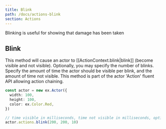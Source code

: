 ```yaml
---
title: Blink
path: /docs/actions-blink
section: Actions
---
```


Blinking is useful for showing that damage has been taken

## Blink

This method will cause an actor to [[ActionContext.blink|blink]] (become visible and not visible). Optionally, you may specify the number of blinks. Specify the amount of time the actor should be visible per blink, and the amount of time not visible. This method is part of the actor 'Action' fluent API allowing action chaining.

```typescript
const actor = new ex.Actor({
  width: 100,
  height: 100,
  color: ex.Color.Red,
})

// time visible in milliseconds, time not visible in milliseconds, optional number of blinks
actor.actions.blink(200, 200, 10)
```
